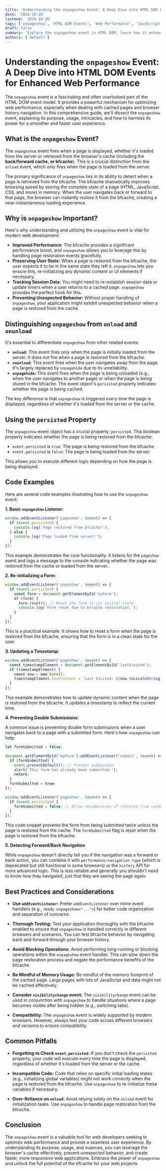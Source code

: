 ```yaml
---
title: 'Understanding the onpageshow Event: A Deep Dive into HTML DOM Events for Enhanced Web Performance'
date: '2024-10-26'
lastmod: '2024-10-26'
tags: ['onpageshow', 'HTML DOM Events', 'Web Performance', 'JavaScript', 'browser history', 'performance optimization', 'bfcache', 'caching', 'web development']
draft: false
summary: 'Explore the onpageshow event in HTML DOM, learn how it enhances web performance by leveraging the browser cache, and see practical code examples to implement it effectively for a faster user experience.'
authors: ['default']
---
```


# Understanding the `onpageshow` Event: A Deep Dive into HTML DOM Events for Enhanced Web Performance

The `onpageshow` event is a fascinating and often overlooked part of the HTML DOM event model.  It provides a powerful mechanism for optimizing web performance, especially when dealing with cached pages and browser history navigation. In this comprehensive guide, we'll dissect the `onpageshow` event, explaining its purpose, usage, intricacies, and how to harness its power for a smoother and faster user experience.

## What is the `onpageshow` Event?

The `onpageshow` event fires when a page is displayed, whether it's loaded from the server or retrieved from the browser's cache (including the **back/forward cache, or bfcache**).  This is a crucial distinction from the `onload` event, which only fires when the page is loaded from the server.

The primary significance of `onpageshow` lies in its ability to detect when a page is retrieved from the bfcache.  The bfcache dramatically improves browsing speed by storing the complete state of a page (HTML, JavaScript, CSS, and more) in memory. When the user navigates back or forward to that page, the browser can instantly restore it from the bfcache, creating a near-instantaneous loading experience.

## Why is `onpageshow` Important?

Here's why understanding and utilizing the `onpageshow` event is vital for modern web development:

*   **Improved Performance:**  The bfcache provides a significant performance boost, and `onpageshow` allows you to leverage this by handling page restoration events gracefully.
*   **Preserving User State:**  When a page is restored from the bfcache, the user expects it to be in the same state they left it.  `onpageshow` lets you ensure this, re-initializing any dynamic content or UI elements if necessary.
*   **Tracking Session Data:** You might need to re-establish session data or update timers when a user returns to a cached page. `onpageshow` provides the perfect hook for this.
*   **Preventing Unexpected Behavior:** Without proper handling of `onpageshow`, your application might exhibit unexpected behavior when a page is restored from the cache.

## Distinguishing `onpageshow` from `onload` and `onunload`

It's essential to differentiate `onpageshow` from other related events:

*   **`onload`:** This event fires *only* when the page is initially loaded from the server. It does not fire when a page is restored from the bfcache.
*   **`onunload`:** This event fires when the user navigates away from the page.  It's largely replaced by `onpagehide` due to its unreliability.
*   **`onpagehide`:** This event fires when the page is being unloaded (e.g., when the user navigates to another page) or when the page is being stored in the bfcache. The event object's `persisted` property indicates whether the page is being cached.

The key difference is that `onpageshow` is triggered *every time* the page is displayed, regardless of whether it's loaded from the server or the cache.

## Using the `persisted` Property

The `onpageshow` event object has a crucial property: `persisted`.  This boolean property indicates whether the page is being restored from the bfcache:

*   `event.persisted` is `true`: The page is being restored from the bfcache.
*   `event.persisted` is `false`: The page is being loaded from the server.

This allows you to execute different logic depending on how the page is being displayed.

## Code Examples

Here are several code examples illustrating how to use the `onpageshow` event:

**1. Basic `onpageshow` Listener:**

```javascript
window.addEventListener('pageshow', (event) => {
  if (event.persisted) {
    console.log('Page restored from bfcache!');
  } else {
    console.log('Page loaded from server!');
  }
});
```

This example demonstrates the core functionality.  It listens for the `pageshow` event and logs a message to the console indicating whether the page was restored from the cache or loaded from the server.

**2. Re-initializing a Form:**

```javascript
window.addEventListener('pageshow', (event) => {
  if (event.persisted) {
    const form = document.getElementById('myForm');
    if (form) {
      form.reset(); // Reset the form to its initial state
      console.log('Form reset due to bfcache restoration.');
    }
  }
});
```

This is a practical example.  It shows how to reset a form when the page is restored from the bfcache, ensuring that the form is in a clean state for the user.

**3. Updating a Timestamp:**

```javascript
window.addEventListener('pageshow', (event) => {
  const timestampElement = document.getElementById('lastVisited');
  if (timestampElement) {
    const now = new Date();
    timestampElement.textContent = `Last Visited: ${now.toLocaleString()}`;
  }
});
```

This example demonstrates how to update dynamic content when the page is restored from the bfcache. It updates a timestamp to reflect the current time.

**4. Preventing Double Submissions:**

A common issue is preventing double form submissions when a user navigates back to a page with a submitted form.  Here's how `onpageshow` can help:

```javascript
let formSubmitted = false;

document.getElementById('myForm').addEventListener('submit', (event) => {
  if (formSubmitted) {
    event.preventDefault(); // Prevent submission
    alert('This form has already been submitted.');
    return;
  }
  formSubmitted = true;
});

window.addEventListener('pageshow', (event) => {
  if (event.persisted) {
    formSubmitted = false; // Allow resubmission if restored from cache
  }
});
```

This code snippet prevents the form from being submitted twice unless the page is restored from the cache.  The `formSubmitted` flag is reset when the page is restored from the bfcache.

**5.  Detecting Forward/Back Navigation**

While `onpageshow` doesn't directly tell you if the navigation was a forward or back action, you can combine it with `performance.navigation.type` (which is deprecated but still functional in some browsers) or the `history` API for more advanced logic.  This is less reliable and generally you shouldn't *need* to know *how* they navigated, just that they are seeing the page again.

## Best Practices and Considerations

*   **Use `addEventListener`:**  Prefer `addEventListener` over inline event handlers (e.g., `<body onpageshow="...">`) for better code organization and separation of concerns.

*   **Thorough Testing:**  Test your application thoroughly with the bfcache enabled to ensure that `onpageshow` is handled correctly in different browsers and scenarios.  You can test bfcache behavior by navigating back and forward through your browser history.

*   **Avoid Blocking Operations:**  Avoid performing long-running or blocking operations within the `onpageshow` event handler.  This can slow down the page restoration process and negate the performance benefits of the bfcache.

*   **Be Mindful of Memory Usage:** Be mindful of the memory footprint of the cached page.  Large pages with lots of JavaScript and data might not be cached effectively.

*   **Consider `visibilitychange` event:** The `visibilitychange` event can be used in conjunction with `onpageshow` to handle situations where a page becomes visible after being hidden (e.g., switching tabs).

*   **Compatibility:**  The `onpageshow` event is widely supported by modern browsers. However, always test your code across different browsers and versions to ensure compatibility.

## Common Pitfalls

*   **Forgetting to Check `event.persisted`:**  If you don't check the `persisted` property, your code will execute every time the page is displayed, regardless of whether it's loaded from the server or the cache.

*   **Incompatible Code:** Code that relies on specific initial loading states (e.g., initializing global variables) might not work correctly when the page is restored from the bfcache.  Use `onpageshow` to re-initialize these variables if necessary.

*   **Over-Reliance on `onload`:**  Avoid relying solely on the `onload` event for initialization tasks.  Use `onpageshow` to handle page restoration from the bfcache.

## Conclusion

The `onpageshow` event is a valuable tool for web developers seeking to optimize web performance and provide a seamless user experience. By understanding its purpose, usage, and nuances, you can leverage the browser's cache effectively, prevent unexpected behavior, and create faster, more responsive web applications.  Embrace the power of `onpageshow` and unlock the full potential of the bfcache for your web projects.